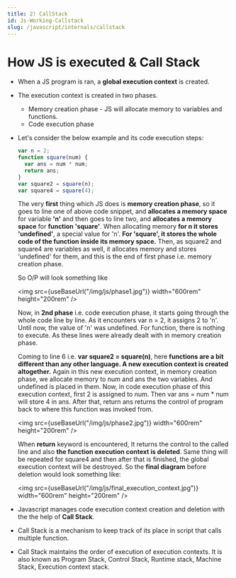 ```yaml
---
title: 2) CallStack
id: Js-Working-Callstack
slug: /javascript/internals/callstack
---
```



# How JS is executed & Call Stack

- When a JS program is ran, a **global execution context** is created.

- The execution context is created in two phases.

  - Memory creation phase - JS will allocate memory to variables and functions.
  - Code execution phase

- Let's consider the below example and its code execution steps:

  ```js
  var n = 2;
  function square(num) {
    var ans = num * num;
    return ans;
  }
  var square2 = square(n);
  var square4 = square(4);
  ```

  The very **first** thing which JS does is **memory creation phase**, so it goes to line one of above code snippet, and **allocates a memory space** for variable **'n'** and then goes to line two, and **allocates a memory space** for **function 'square'**. When allocating memory **for n it stores 'undefined'**, a special value for 'n'. **For 'square', it stores the whole code of the function inside its memory space.** Then, as square2 and square4 are variables as well, it allocates memory and stores 'undefined' for them, and this is the end of first phase i.e. memory creation phase.

  So O/P will look something like

  <img src={useBaseUrl("/img/js/phase1.jpg")} width="600rem" height="200rem" />

  Now, in **2nd phase** i.e. code execution phase, it starts going through the whole
  code line by line. As it encounters var n = 2, it assigns 2 to 'n'. Until now, the
  value of 'n' was undefined. For function, there is nothing to execute. As these lines
  were already dealt with in memory creation phase.

  Coming to line 6 i.e. **var square2 = square(n)**, here **functions are a bit different than any other language. A new execution context is created altogether.** Again in this new execution context, in memory creation phase, we allocate memory to num and ans the two variables. And undefined is placed in them. Now, in code execution phase of this execution context, first 2 is assigned to num. Then var ans = num \* num will store 4 in ans. After that, return ans returns the control of program back to where this function was invoked from.

  <img src={useBaseUrl("/img/js/phase2.jpg")} width="600rem" height="200rem" />

  When **return** keyword is encountered, It returns the control to the called line
  and also **the function execution context is deleted**. Same thing will be repeated
  for square4 and then after that is finished, the global execution context will be
  destroyed. So the **final diagram** before deletion would look something like:

  <img
    src={useBaseUrl("/img/js/final_execution_context.jpg")}
    width="600rem"
    height="200rem"
  />

- Javascript manages code execution context creation and deletion with the the help
  of **Call Stack**.

- Call Stack is a mechanism to keep track of its place in script that calls multiple function.

- Call Stack maintains the order of execution of execution contexts. It is also known as Program Stack, Control Stack, Runtime stack, Machine Stack, Execution context stack.
